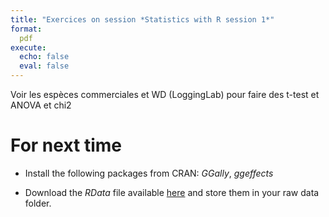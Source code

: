 ```yaml
---
title: "Exercices on session *Statistics with R session 1*"
format:
  pdf
execute:
  echo: false 
  eval: false 
---
```


Voir les espèces commerciales et WD (LoggingLab) pour faire des t-test et ANOVA et chi2

# For next time

* Install the following packages from CRAN: *GGally*, *ggeffects*

* Download the *RData* file available [here](https://geraldinederroire.github.io/Course_R_Forest_Sciences/6_basic_statistics/data/data_statistics_2.RData){preview-link="false"}
and store them in your raw data folder.